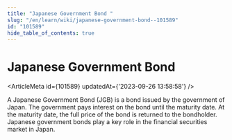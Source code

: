 ```yaml
---
title: "Japanese Government Bond "
slug: "/en/learn/wiki/japanese-government-bond--101589"
id: "101589"
hide_table_of_contents: true
---
```



# Japanese Government Bond 

<ArticleMeta id={101589} updatedAt={'2023-09-26 13:58:58'} />
<div className='border-solid border-b border-t-0 my-4 border-[var(--ifm-color-gray-300)]' />

A Japanese Government Bond (JGB) is a bond issued by the government of Japan. The government pays interest on the bond until the maturity date. At the maturity date, the full price of the bond is returned to the bondholder. Japanese government bonds play a key role in the financial securities market in Japan.
